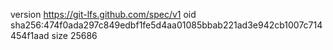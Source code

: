 version https://git-lfs.github.com/spec/v1
oid sha256:474f0ada297c849edbf1fe5d4aa01085bbab221ad3e942cb1007c714454f1aad
size 25686
